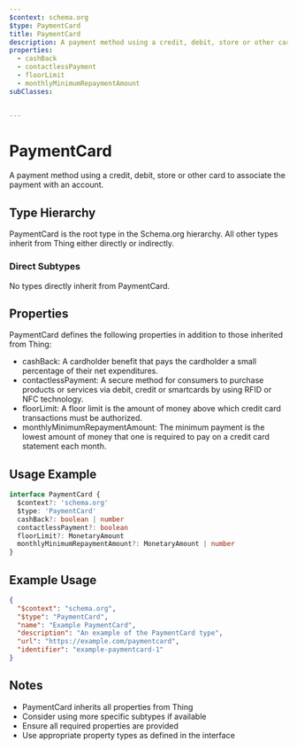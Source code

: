 ```yaml
---
$context: schema.org
$type: PaymentCard
title: PaymentCard
description: A payment method using a credit, debit, store or other card to associate the payment with an account.
properties:
  - cashBack
  - contactlessPayment
  - floorLimit
  - monthlyMinimumRepaymentAmount
subClasses:


---
```


# PaymentCard

A payment method using a credit, debit, store or other card to associate the payment with an account.

## Type Hierarchy

PaymentCard is the root type in the Schema.org hierarchy. All other types inherit from Thing either directly or indirectly.

### Direct Subtypes

No types directly inherit from PaymentCard.

## Properties

PaymentCard defines the following properties in addition to those inherited from Thing:

- cashBack: A cardholder benefit that pays the cardholder a small percentage of their net expenditures.
- contactlessPayment: A secure method for consumers to purchase products or services via debit, credit or smartcards by using RFID or NFC technology.
- floorLimit: A floor limit is the amount of money above which credit card transactions must be authorized.
- monthlyMinimumRepaymentAmount: The minimum payment is the lowest amount of money that one is required to pay on a credit card statement each month.

## Usage Example

```typescript
interface PaymentCard {
  $context?: 'schema.org'
  $type: 'PaymentCard'
  cashBack?: boolean | number
  contactlessPayment?: boolean
  floorLimit?: MonetaryAmount
  monthlyMinimumRepaymentAmount?: MonetaryAmount | number
}
```

## Example Usage

```json
{
  "$context": "schema.org",
  "$type": "PaymentCard",
  "name": "Example PaymentCard",
  "description": "An example of the PaymentCard type",
  "url": "https://example.com/paymentcard",
  "identifier": "example-paymentcard-1"
}
```

## Notes

- PaymentCard inherits all properties from Thing
- Consider using more specific subtypes if available
- Ensure all required properties are provided
- Use appropriate property types as defined in the interface
